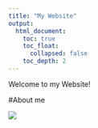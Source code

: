 ---
title: "My Website"
output:
  html_document:
    toc: true
    toc_float:
      collapsed: false
    toc_depth: 2
---

Welcome to my Website!

#About me

![](https://github.com/evatan123/personal_site/blob/master/425.JPG?raw=true)